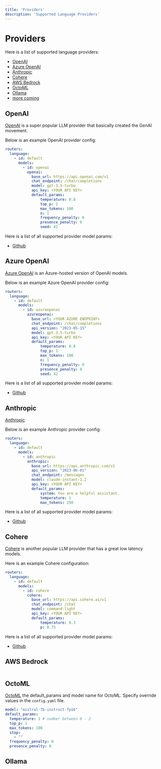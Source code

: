 ```yaml
---
title: 'Providers'
description: 'Supported Language Providers'
---
```

# Providers

Here is a list of supported language providers:
- [OpenAI](#openai)
- [Azure OpenAI](#azure-openai)
- [Anthropic](#anthropic)
- [Cohere](#cohere)
- [AWS Bedrock](#aws-bedrock)
- [OctoML](#octoml)
- [Ollama](#ollama)
- [more coming](https://github.com/EinStack/glide/issues?q=is:issue+is:open+label:model:language)

## OpenAI

[OpenAI](https://openai.com/) is a super popular LLM provider that basically created the GenAI movement.

Below is an example OpenAI provider config:

```yaml
routers:
  language:
    - id: default
      models:
        - id: openai
          openai:
            base_url: https://api.openai.com/v1
            chat_endpoint: /chat/completions
            model: gpt-3.5-turbo
            api_key: <YOUR API KEY>
            default_params:
                temperature: 0.8
                top_p: 1
                max_tokens: 100
                n: 1
                frequency_penalty: 0
                presence_penalty: 0
                seed: 42
```

Here is a list of all supported provider model params:
- [Github](https://github.com/EinStack/glide/blob/main/pkg/providers/openai/config.go#L9)

## Azure OpenAI

[Azure OpenAI](https://learn.microsoft.com/en-us/azure/ai-services/openai/) is an Azure-hosted version of OpenAI models.

Below is an example Azure OpenAI provider config:

```yaml
routers:
  language:
    - id: default
      models:
        - id: azureopenai
          azureopenai:
            base_url: <YOUR AZURE ENDPOINT>
            chat_endpoint: /chat/completions
            api_version: "2023-05-15"
            model: gpt-3.5-turbo
            api_key: <YOUR API KEY>
            default_params:
                temperature: 0.8
                top_p: 1
                max_tokens: 100
                n: 1
                frequency_penalty: 0
                presence_penalty: 0
                seed: 42
```

Here is a list of all supported provider model params:
- [Github](https://github.com/EinStack/glide/blob/main/pkg/providers/azureopenai/config.go#L9)

## Anthropic

[Anthropic](https://www.anthropic.com/)

Below is an example Anthropic provider config:

```yaml
routers:
  language:
    - id: default
      models:
        - id: anthropic
          anthropic:
            base_url: https://api.anthropic.com/v1
            api_version: "2023-06-01"
            chat_endpoint: /messages
            model: claude-instant-1.2
            api_key: <YOUR API KEY>
            default_params:
                system: You are a helpful assistant.
                temperature: 1
                max_tokens: 250
```

Here is a list of all supported provider model params:
- [Github](https://github.com/EinStack/glide/blob/main/pkg/providers/anthropic/config.go#L9)

## Cohere

[Cohere](https://cohere.com/) is another popular LLM provider that has a great low latency models.

Here is an example Cohere configuration:

```yaml
routers:
  language:
    - id: default
      models:
        - id: cohere
          cohere:
            base_url: https://api.cohere.ai/v1
            chat_endpoint: /chat
            model: command-light
            api_key: <YOUR API KEY>
            default_params:
                temperature: 0.3
                p: 0.75
```

Here is a list of all supported provider model params:
- [Github](https://github.com/EinStack/glide/blob/main/pkg/providers/cohere/config.go#L9)

## AWS Bedrock

```yaml
```

## OctoML

[OctoML](https://octo.ai/) the default_params and model name for OctoML. Specify override values in the `config.yaml` file.

```yaml
model: "mistral-7b-instruct-fp16"
default_params:
  temperature: 1 # number between 0 - 2
  top_p: 1
  max_tokens: 100
  stop:
    - ""
  frequency_penalty: 0
  presence_penalty: 0
```

## Ollama

[]()

```yaml
```
